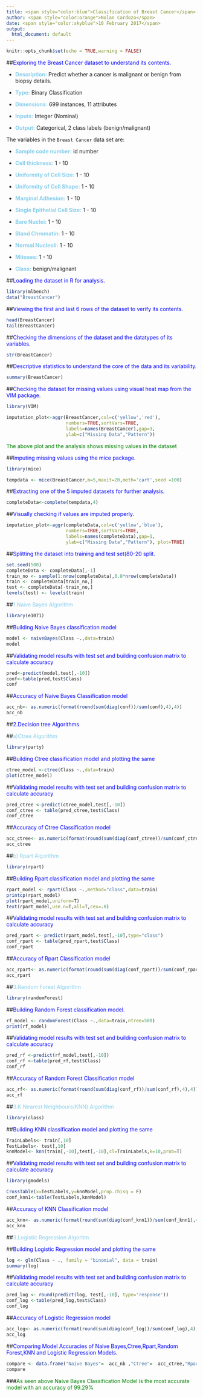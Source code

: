 ---
title: <span style="color:blue">Classification of Breast Cancer</span>
author: <span style="color:orange">Nolan Cardozo</span>
date: <span style="color:skyblue">10 February 2017</span>
output:
  html_document: default
---

```{r setup, include=FALSE}
knitr::opts_chunk$set(echo = TRUE,warning = FALSE)
```


##<span style="color:blue">Exploring the Breast Cancer dataset to understand its contents.</span>

* **<span style="color:skyblue">Description:</span>** Predict whether a cancer is malignant or benign from biopsy details.

* **<span style="color:skyblue">Type:</span>** Binary Classification

* **<span style="color:skyblue">Dimensions:</span>** 699 instances, 11 attributes

* **<span style="color:skyblue">Inputs:</span>** Integer (Nominal)

* **<span style="color:skyblue">Output:</span>** Categorical, 2 class labels (benign/malignant)

The variables in the `Breast Cancer` data set are:

* **<span style="color:skyblue">Sample code number:</span>** id number

* **<span style="color:skyblue">Cell thickness:</span>** 1 - 10

* **<span style="color:skyblue">Uniformity of Cell Size:</span>**  1 - 10

* **<span style="color:skyblue">Uniformity of Cell Shape:</span>**  1 - 10

* **<span style="color:skyblue">Marginal Adhesion:</span>**  1 - 10

* **<span style="color:skyblue">Single Epithelial Cell Size:</span>**  1 - 10

* **<span style="color:skyblue">Bare Nuclei:</span>**  1 - 10

* **<span style="color:skyblue">Bland Chromatin:</span>**  1 - 10

* **<span style="color:skyblue">Normal Nucleoli:</span>**  1 - 10

* **<span style="color:skyblue">Mitoses:</span>**  1 - 10

* **<span style="color:skyblue">Class:</span>** benign/malignant


##<span style="color:blue">Loading the dataset in R for analysis.</span>
```{r, echo=TRUE}
library(mlbench)
data("BreastCancer")
```


##<span style="color:blue">Viewing the first and last 6 rows of the dataset to verify its contents.</span>
```{r }
head(BreastCancer)
tail(BreastCancer)
```
##<span style="color:blue">Checking the dimensions of the dataset and the datatypes of its variables.</span>
```{r }
str(BreastCancer)
```

##<span style="color:blue">Descriptive statistics to understand the core of the data and its variability.</span>
```{r }
summary(BreastCancer)
```

##<span style="color:blue">Checking the dataset for missing values using visual heat map from the VIM package.</span>
```{r, include=FALSE}
library(VIM)
```

```{r }
imputation_plot<-aggr(BreastCancer,col=c('yellow','red'),
                      numbers=TRUE,sortVars=TRUE,
                      labels=names(BreastCancer),gap=3,
                      ylab=c("Missing Data","Pattern"))
```

<span style="color:green">The above plot and the analysis shows missing values in the dataset</span>

##<span style="color:blue">Imputing missing values using the mice package.</span>
```{r, include=FALSE}
library(mice)
```

```{r, echo=TRUE}
tempdata <- mice(BreastCancer,m=5,maxit=20,meth='cart',seed =100)
```

##<span style="color:blue">Extracting one of the 5 imputed datasets for further analysis.</span>
```{r}
completeData<-complete(tempdata,4)
```

##<span style="color:blue">Visually checking if values are imputed properly.</span>
```{r }
imputation_plot<-aggr(completeData,col=c('yellow','blue'),
                      numbers=TRUE,sortVars=TRUE,
                      labels=names(completeData),gap=1,
                      ylab=c("Missing Data","Pattern"), plot=TRUE)
```


##<span style="color:blue">Splitting the dataset into training and test set(80-20 split.</span>
```{r }
set.seed(500)
completeData <- completeData[,-1]
train_no <- sample(1:nrow(completeData),0.8*nrow(completeData))
train <- completeData[train_no,]
test <- completeData[-train_no,]
levels(test) <- levels(train)
```

##<span style="color:skyblue">1.Naive Bayes Algorithm</span>
```{r, include=FALSE}
library(e1071)
```

##<span style="color:blue">Building Naive Bayes classification model</span>
```{r}
model <- naiveBayes(Class ~.,data=train)
model
```

##<span style="color:blue">Validating model results with test set and building confusion matrix to calculate accuracy</span>

```{r}
pred<-predict(model,test[,-10])
conf<-table(pred,test$Class)
conf
```
##<span style="color:blue">Accuracy of Naive Bayes Classification model</span>
```{r}
acc_nb<- as.numeric(format(round(sum(diag(conf))/sum(conf),4),4))
acc_nb
```

##<span style="color:blue">2.Decision tree Algorithms</span>

##<span style="color:skyblue">a)Ctree Algorithm</span>
```{r, include=FALSE}
library(party)
```

##<span style="color:blue">Building Ctree classification model and plotting the same</span>
```{r,fig.width = 20,fig.height = 10}
ctree_model <-ctree(Class ~.,data=train)
plot(ctree_model)
```

##<span style="color:blue">Validating model results with test set and building confusion matrix to calculate accuracy</span>
```{r}
pred_ctree <-predict(ctree_model,test[,-10])
conf_ctree <- table(pred_ctree,test$Class)
conf_ctree
```
##<span style="color:blue">Accuracy of Ctree Classification model</span>
```{r}
acc_ctree<- as.numeric(format(round(sum(diag(conf_ctree))/sum(conf_ctree),4),4))
acc_ctree
```

##<span style="color:skyblue">b) Rpart Algorithm</span>
```{r, include=FALSE}
library(rpart)
```

##<span style="color:blue">Building Rpart classification model and plotting the same</span>
```{r,fig.width = 10,fig.height = 10}
rpart_model <- rpart(Class ~.,method="class",data=train)
printcp(rpart_model)
plot(rpart_model,uniform=T)
text(rpart_model,use.n=T,all=T,cex=.8)
```

##<span style="color:blue">Validating model results with test set and building confusion matrix to calculate accuracy</span>
```{r}
pred_rpart <- predict(rpart_model,test[,-10],type="class")
conf_rpart <- table(pred_rpart,test$Class)
conf_rpart
```
##<span style="color:blue">Accuracy of Rpart Classification model</span>
```{r}
acc_rpart<- as.numeric(format(round(sum(diag(conf_rpart))/sum(conf_rpart),4),4))
acc_rpart
```

##<span style="color:skyblue">3.Random Forest Algorithm</span>
```{r, include=FALSE}
library(randomForest)
```

##<span style="color:blue">Building Random Forest classification model.</span>
```{r}
rf_model <- randomForest(Class ~.,data=train,ntree=500)
print(rf_model)
```

##<span style="color:blue">Validating model results with test set and building confusion matrix to calculate accuracy</span>
```{r}
pred_rf <-predict(rf_model,test[,-10])
conf_rf <-table(pred_rf,test$Class)
conf_rf
```
##<span style="color:blue">Accuracy of Random Forest Classification model</span>
```{r}
acc_rf<- as.numeric(format(round(sum(diag(conf_rf))/sum(conf_rf),4),4))
acc_rf
```

##<span style="color:skyblue">3.K Nearest Neighbours(KNN) Algorithm</span>
```{r, include=FALSE}
library(class)
```

##<span style="color:blue">Building KNN classification model and plotting the same</span>
```{r}
TrainLabels<- train[,10]
TestLabels<- test[,10]
knnModel<- knn(train[,-10],test[,-10],cl=TrainLabels,k=10,prob=T)
```

##<span style="color:blue">Validating model results with test set and building confusion matrix to calculate accuracy</span>
```{r, include=FALSE}
library(gmodels)
```

```{r}
CrossTable(x=TestLabels,y=knnModel,prop.chisq = F)
conf_knn1<-table(TestLabels,knnModel)
```
##<span style="color:blue">Accuracy of KNN Classification model</span>
```{r}
acc_knn<- as.numeric(format(round(sum(diag(conf_knn1))/sum(conf_knn1),4),4))
acc_knn
```

##<span style="color:skyblue">3.Logistic Regression Algoritm</span>

##<span style="color:blue">Building Logistic Regression model and plotting the same</span>
```{r}
log <- glm(Class ~ ., family = "binomial", data = train)
summary(log)
```

##<span style="color:blue">Validating model results with test set and building confusion matrix to calculate accuracy</span>

```{r}
pred_log <- round(predict(log, test[,-10], type='response'))
conf_log <-table(pred_log,test$Class)
conf_log
```
##<span style="color:blue">Accuracy of Logistic Regression model</span>

```{r}
acc_log<- as.numeric(format(round(sum(diag(conf_log))/sum(conf_log),4),4))
acc_log
```

##<span style="color:blue">Comparing Model Accuracies of Naive Bayes,Ctree,Rpart,Random Forest,KNN and Logistic Regression Models.</span>

```{r,out.width=20}
compare <- data.frame("Naive Bayes"=  acc_nb ,"Ctree"=  acc_ctree,"Rpart"=  acc_rpart,"Random_Forest"=  acc_rf,"KNN"=  acc_knn,"Logistic Regression"=  acc_log)
compare
```

###<span style="color:green">As seen above Naive Bayes Classification Model is the most accurate model with an accuracy of 99.29%</span>